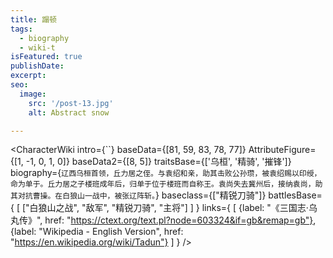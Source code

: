 ```yaml
---
title: 蹋顿
tags:
  - biography
  - wiki-t
isFeatured: true
publishDate:
excerpt:
seo:
  image:
    src: '/post-13.jpg'
    alt: Abstract snow

---
```



<CharacterWiki
  intro={``}
  baseData={[81, 59, 83, 78, 77]}
  AttributeFigure={[1, -1, 0, 1, 0]}
  baseData2={[8, 5]}
  traitsBase={['乌桓', '精骑', '摧锋']}
  biography={`辽西乌桓首领，丘力居之侄。与袁绍和亲，助其击败公孙瓒，被袁绍赐以印绶，命为单于。丘力居之子楼班成年后，归单于位于楼班而自称王。袁尚失去冀州后，接纳袁尚，助其对抗曹操。在白狼山一战中，被张辽阵斩。`}
  baseclass={["精锐刀骑"]}
  battlesBase={
    [
      ["白狼山之战", "敌军", "精锐刀骑", "主将"]
    ]
  }
  links={
    [
      {label: "《三国志·乌丸传》", href: "https://ctext.org/text.pl?node=603324&if=gb&remap=gb"},
      {label: "Wikipedia - English Version", href: "https://en.wikipedia.org/wiki/Tadun"}
    ]
  }
/>
